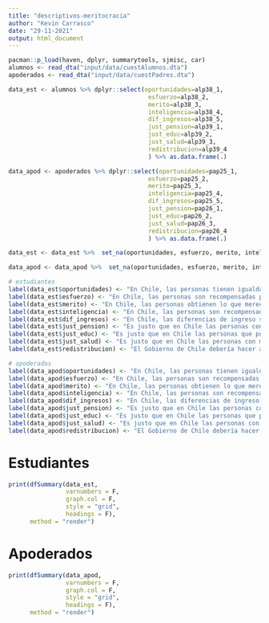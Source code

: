```yaml
---
title: "descriptivos-meritocracia"
author: "Kevin Carrasco"
date: "29-11-2021"
output: html_document
---
```


```r
pacman::p_load(haven, dplyr, summarytools, sjmisc, car)
alumnos <- read_dta("input/data/cuestAlumnos.dta")
apoderados <- read_dta("input/data/cuestPadres.dta")
```

```r
data_est <- alumnos %>% dplyr::select(oportunidades=alp38_1,
                                       esfuerzo=alp38_2,
                                       merito=alp38_3,
                                       inteligencia=alp38_4,
                                       dif_ingresos=alp38_5,
                                       just_pension=alp39_1,
                                       just_educ=alp39_2,
                                       just_salud=alp39_3,
                                       redistribucion=alp39_4
                                       ) %>% as.data.frame(.)

data_apod <- apoderados %>% dplyr::select(oportunidades=pap25_1,
                                       esfuerzo=pap25_2,
                                       merito=pap25_3,
                                       inteligencia=pap25_4,
                                       dif_ingresos=pap25_5,
                                       just_pension=pap26_1,
                                       just_educ=pap26_2,
                                       just_salud=pap26_3,
                                       redistribucion=pap26_4
                                       ) %>% as.data.frame(.)
```

```r
data_est <- data_est %>%  set_na(oportunidades, esfuerzo, merito, inteligencia, dif_ingresos, just_pension, just_educ, just_salud, redistribucion, na = c(0,99), drop.levels = TRUE, as.tag = FALSE) # recode missings de doble marca (99) y vacío (0) a NA

data_apod <- data_apod %>%  set_na(oportunidades, esfuerzo, merito, inteligencia, dif_ingresos, just_pension, just_educ, just_salud, redistribucion, na = c(0,99), drop.levels = TRUE, as.tag = FALSE) # recode missings de doble marca (99) y vacío (0) a NA
```


```r
# estudiantes
label(data_est$oportunidades) <- "En Chile, las personas tienen igualdad de oportunidades para salir adelante"
label(data_est$esfuerzo) <- "En Chile, las personas son recompensadas por sus esfuerzos"
label(data_est$merito) <- "En Chile, las personas obtienen lo que merecen"
label(data_est$inteligencia) <- "En Chile, las personas son recompensadas por su inteligencia y habilidad"
label(data_est$dif_ingresos) <- "En Chile, las diferencias de ingreso son demasiado grandes"
label(data_est$just_pension) <- "Es justo que en Chile las personas con mayores ingresos puedan tener mejores pensiones que las personas de ingresos más bajos"
label(data_est$just_educ) <- "Es justo que en Chile las personas que puedan pagar tengan una mejor educación para sus hijos"
label(data_est$just_salud) <- "Es justo que en Chile las personas con mayores ingresos puedan acceder a una mejor atención de salud que las personas con ingresos más bajos"
label(data_est$redistribucion) <- "El Gobierno de Chile debería hacer algo para reducir las diferencias de ingreso entre ricos y pobres"

# apoderados
label(data_apod$oportunidades) <- "En Chile, las personas tienen igualdad de oportunidades para salir adelante"
label(data_apod$esfuerzo) <- "En Chile, las personas son recompensadas por sus esfuerzos"
label(data_apod$merito) <- "En Chile, las personas obtienen lo que merecen"
label(data_apod$inteligencia) <- "En Chile, las personas son recompensadas por su inteligencia y habilidad"
label(data_apod$dif_ingresos) <- "En Chile, las diferencias de ingreso son demasiado grandes"
label(data_apod$just_pension) <- "Es justo que en Chile las personas con mayores ingresos puedan tener mejores pensiones que las personas de ingresos más bajos"
label(data_apod$just_educ) <- "Es justo que en Chile las personas que puedan pagar tengan una mejor educación para sus hijos"
label(data_apod$just_salud) <- "Es justo que en Chile las personas con mayores ingresos puedan acceder a una mejor atención de salud que las personas con ingresos más bajos"
label(data_apod$redistribucion) <- "El Gobierno de Chile debería hacer algo para reducir las diferencias de ingreso entre ricos y pobres"
```

# Estudiantes
```r
print(dfSummary(data_est,
                varnumbers = F, 
                graph.col = F, 
                style = "grid",
                headings = F),
      method = "render")
```
# Apoderados
```r
print(dfSummary(data_apod,
                varnumbers = F, 
                graph.col = F, 
                style = "grid",
                headings = F),
      method = "render")
```

